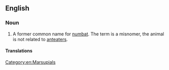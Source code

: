 ==English==

===Noun===
{{en-noun|head=[[banded]] [[anteater]]}}

# {{context|zoology|lang=en}} A former common name for [[numbat]]. The term is a misnomer, the animal is not related to [[anteater]]s.

====Translations====
{{trans-see|numbat}}

[[Category:en:Marsupials]]